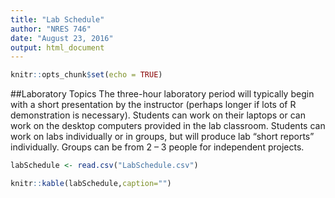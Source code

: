 ```yaml
---
title: "Lab Schedule"
author: "NRES 746"
date: "August 23, 2016"
output: html_document
---
```


```r
knitr::opts_chunk$set(echo = TRUE)
```

##Laboratory Topics 
The three-hour laboratory period will typically begin with a short presentation by the instructor (perhaps longer if lots of R demonstration is necessary). Students can work on their laptops or can work on the desktop computers provided in the lab classroom. Students can work on labs individually or in groups, but will produce lab “short reports” individually. Groups can be from 2 – 3 people for independent projects. 


```r
labSchedule <- read.csv("LabSchedule.csv")

```

```r
knitr::kable(labSchedule,caption="")

```

